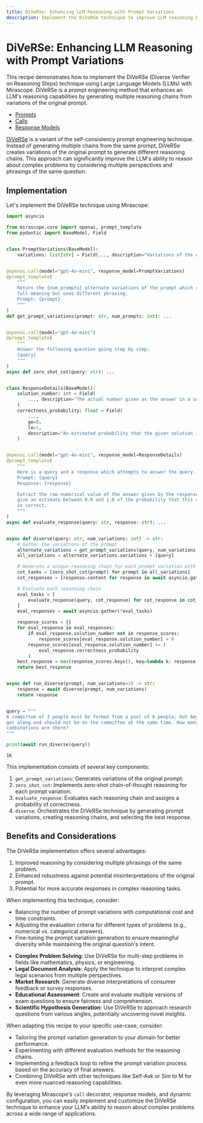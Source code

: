 ```yaml
---
title: DiVeRSe: Enhancing LLM Reasoning with Prompt Variations
description: Implement the DiVeRSe technique to improve LLM reasoning by generating multiple prompt variations of the same question for better accuracy
---
```


# DiVeRSe: Enhancing LLM Reasoning with Prompt Variations

This recipe demonstrates how to implement the DiVeRSe (Diverse Verifier on Reasoning Steps) technique using Large Language Models (LLMs) with Mirascope. DiVeRSe is a prompt engineering method that enhances an LLM's reasoning capabilities by generating multiple reasoning chains from variations of the original prompt.

<Info title="Mirascope Concepts Used" collapsible={true} defaultCollapsed={true}>
<ul>
<li><a href="/docs/mirascope/learn/prompts/">Prompts</a></li>
<li><a href="/docs/mirascope/learn/calls/">Calls</a></li>
<li><a href="/docs/mirascope/learn/response_models/">Response Models</a></li>
</ul>
</Info>

<Note title="Background">
<p>
<a href="https://arxiv.org/abs/2305.11862">DiVeRSe</a> is a variant of the self-consistency prompt engineering technique. Instead of generating multiple chains from the same prompt, DiVeRSe creates variations of the original prompt to generate different reasoning chains. This approach can significantly improve the LLM's ability to reason about complex problems by considering multiple perspectives and phrasings of the same question.
</p>
</Note>

## Implementation

Let's implement the DiVeRSe technique using Mirascope:




```python
import asyncio

from mirascope.core import openai, prompt_template
from pydantic import BaseModel, Field


class PromptVariations(BaseModel):
    variations: list[str] = Field(..., description="Variations of the original prompt")


@openai.call(model="gpt-4o-mini", response_model=PromptVariations)
@prompt_template(
    """
    Return the {num_prompts} alternate variations of the prompt which retain the
    full meaning but uses different phrasing.
    Prompt: {prompt}
    """
)
def get_prompt_variations(prompt: str, num_prompts: int): ...


@openai.call(model="gpt-4o-mini")
@prompt_template(
    """
    Answer the following question going step by step:
    {query}
    """
)
async def zero_shot_cot(query: str): ...


class ResponseDetails(BaseModel):
    solution_number: int = Field(
        ..., description="The actual number given as the answer in a solution."
    )
    correctness_probability: float = Field(
        ...,
        ge=0,
        le=1,
        description="An estimated probability that the given solution is correct from 0.0 to 1.0",
    )


@openai.call(model="gpt-4o-mini", response_model=ResponseDetails)
@prompt_template(
    """
    Here is a query and a response which attempts to answer the query.
    Prompt: {query}
    Response: {response}

    Extract the raw numerical value of the answer given by the response, and also
    give an estimate between 0.0 and 1.0 of the probability that this solution
    is correct.
    """
)
async def evaluate_response(query: str, response: str): ...


async def diverse(query: str, num_variations: int) -> str:
    # Gather the variations of the prompt
    alternate_variations = get_prompt_variations(query, num_variations - 1)
    all_variations = alternate_variations.variations + [query]

    # Generate a unique reasoning chain for each prompt variation with CoT
    cot_tasks = [zero_shot_cot(prompt) for prompt in all_variations]
    cot_responses = [response.content for response in await asyncio.gather(*cot_tasks)]

    # Evaluate each reasoning chain
    eval_tasks = [
        evaluate_response(query, cot_response) for cot_response in cot_responses
    ]
    eval_responses = await asyncio.gather(*eval_tasks)

    response_scores = {}
    for eval_response in eval_responses:
        if eval_response.solution_number not in response_scores:
            response_scores[eval_response.solution_number] = 0
        response_scores[eval_response.solution_number] += (
            eval_response.correctness_probability
        )
    best_response = max(response_scores.keys(), key=lambda k: response_scores[k])
    return best_response


async def run_diverse(prompt, num_variations=3) -> str:
    response = await diverse(prompt, num_variations)
    return response


query = """
A committee of 3 people must be formed from a pool of 6 people, but Amy and Bob do not
get along and should not be on the committee at the same time. How many viable
combinations are there?
"""

print(await run_diverse(query))
```

    16




This implementation consists of several key components:

1. `get_prompt_variations`: Generates variations of the original prompt.
2. `zero_shot_cot`: Implements zero-shot chain-of-thought reasoning for each prompt variation.
3. `evaluate_response`: Evaluates each reasoning chain and assigns a probability of correctness.
4. `diverse`: Orchestrates the DiVeRSe technique by generating prompt variations, creating reasoning chains, and selecting the best response.

## Benefits and Considerations

The DiVeRSe implementation offers several advantages:

1. Improved reasoning by considering multiple phrasings of the same problem.
2. Enhanced robustness against potential misinterpretations of the original prompt.
3. Potential for more accurate responses in complex reasoning tasks.

When implementing this technique, consider:

- Balancing the number of prompt variations with computational cost and time constraints.
- Adjusting the evaluation criteria for different types of problems (e.g., numerical vs. categorical answers).
- Fine-tuning the prompt variation generation to ensure meaningful diversity while maintaining the original question's intent.

<Info title="Additional Real-World Applications">
<ul>
<li><b>Complex Problem Solving</b>: Use DiVeRSe for multi-step problems in fields like mathematics, physics, or engineering.</li>
<li><b>Legal Document Analysis</b>: Apply the technique to interpret complex legal scenarios from multiple perspectives.</li>
<li><b>Market Research</b>: Generate diverse interpretations of consumer feedback or survey responses.</li>
<li><b>Educational Assessment</b>: Create and evaluate multiple versions of exam questions to ensure fairness and comprehension.</li>
<li><b>Scientific Hypothesis Generation</b>: Use DiVeRSe to approach research questions from various angles, potentially uncovering novel insights.</li>
</ul>
</Info>

When adapting this recipe to your specific use-case, consider:

- Tailoring the prompt variation generation to your domain for better performance.
- Experimenting with different evaluation methods for the reasoning chains.
- Implementing a feedback loop to refine the prompt variation process based on the accuracy of final answers.
- Combining DiVeRSe with other techniques like Self-Ask or Sim to M for even more nuanced reasoning capabilities.

By leveraging Mirascope's `call` decorator, response models, and dynamic configuration, you can easily implement and customize the DiVeRSe technique to enhance your LLM's ability to reason about complex problems across a wide range of applications.


